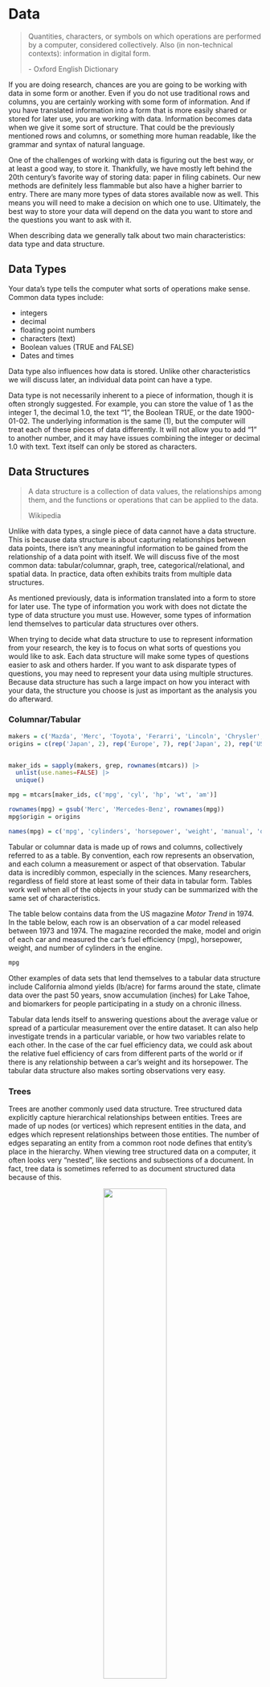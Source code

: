 # Data

> Quantities, characters, or symbols on which operations are performed by a 
> computer, considered collectively. Also (in non-technical contexts): 
> information in digital form.
>
> \- Oxford English Dictionary


<!--
Information becomes data when it takes on a structure.

some data has a structure that is inherent to the information
Data is actionable, either by humans or by computers by putting it in some sort 
of structure (including natural language: syntax and grammar), text isn't 
unstructured it just hasn't been restructured to make it actionable

two structures; inherent structure and structure we impose on the data
The process of (re)structuring data is at least as important as the analysis 
we do afterward.

Things inform your data structure: inherent structure in data, and the question
you want to ask?

Ex you might throw the structure away ex with a lot of LLMs through the grammatical
structure away.

You will almost always have multiple versions of data in different structures
so you can ask different questions

Note: there are other definitions of data structure from other disciplines
(ex. in comp sci), we will not be using those definitions
-->

If you are doing research, chances are you are going to be working with data in
some form or another. Even if you do not use traditional rows and columns, you
are certainly working with some form of information. And if you have translated
information into a form that is more easily shared or stored for later use, you
are working with data. Information becomes data when we give it some sort of
structure. That could be the previously mentioned rows and columns, or something
more human readable, like the grammar and syntax of natural language.

One of the challenges of working with data is figuring out the best way, or at
least a good way, to store it. Thankfully, we have mostly left behind the 20th
century's favorite way of storing data: paper in filing cabinets. Our new
methods are definitely less flammable but also have a higher barrier to entry.
There are many more types of data stores available now as well. This means you
will need to make a decision on which one to use. Ultimately, the best way to
store your data will depend on the data you want to store and the questions you 
want to ask with it.

When describing data we generally talk about two main characteristics: data 
type and data structure.

## Data Types

Your data's type tells the computer what sorts of operations make sense. Common
data types include:

  * integers
  * decimal
  * floating point numbers
  * characters (text)
  * Boolean values (TRUE and FALSE)
  * Dates and times

Data type also influences how data is stored. Unlike other characteristics we
will discuss later, an individual data point can have a type.

Data type is not necessarily inherent to a piece of information, though it is
often strongly suggested. For example, you can store the value of 1 as the
integer 1, the decimal 1.0, the text "1", the Boolean TRUE, or the date
1900-01-02. The underlying information is the same (1), but the
computer will treat each of these pieces of data differently. It will not allow
you to add "1" to another number, and it may have issues combining the integer
or decimal 1.0 with text. Text itself can only be stored as characters.

## Data Structures

> A data structure is a collection of data values, the relationships among them,
> and the functions or operations that can be applied to the data.
>
> Wikipedia

Unlike with data types, a single piece of data cannot have a data structure.
This is because data structure is about capturing relationships between data
points, there isn't any meaningful information to be gained from the
relationship of a data point with itself. We will discuss five of the most
common data: tabular/columnar, graph, tree, categorical/relational, and spatial
data. In practice, data often exhibits traits from multiple data structures. 

As mentioned previously, data is information translated into a form to store for
later use. The type of information you work with does not dictate the type of
data structure you must use. However, some types of information
lend themselves to particular data structures over others.

When trying to decide what data structure to use to represent information from
your research, the key is to focus on what sorts of questions you would like to
ask. Each data structure will make some types of questions easier to ask and
others harder. If you want to ask disparate types of questions, you may need to
represent your data using multiple structures. Because data structure has such a
large impact on how you interact with your data, the structure you choose is
just as important as the analysis you do afterward.

### Columnar/Tabular

<!--
Convention is rows are observations and columns are your variables,
value associated with a given variable for a given observation lives in that
cell

Discrete (brief) observations of a particular thing, 
dealing with a class of object where every observation of one of those objects
can be described using the same set of variables

sorting is easy

better at working across the entire data structure

location and scale aka spread
-->


```r

makers = c('Mazda', 'Merc', 'Toyota', 'Ferarri', 'Lincoln', 'Chrysler', 'Dodge')
origins = c(rep('Japan', 2), rep('Europe', 7), rep('Japan', 2), rep('USA', 3))


maker_ids = sapply(makers, grep, rownames(mtcars)) |> 
  unlist(use.names=FALSE) |>
  unique()

mpg = mtcars[maker_ids, c('mpg', 'cyl', 'hp', 'wt', 'am')]

rownames(mpg) = gsub('Merc', 'Mercedes-Benz', rownames(mpg))
mpg$origin = origins

names(mpg) = c('mpg', 'cylinders', 'horsepower', 'weight', 'manual', 'origin')

```


Tabular or columnar data is made up of rows and columns, collectively referred
to as a table.  By convention, each row represents an observation, and each
column a measurement or aspect of that observation. Tabular data is incredibly
common, especially in the sciences. Many researchers, regardless of field store
at least some of their data in tabular form. Tables work well when all of the
objects in your study can be summarized with the same set of characteristics.

The table below contains data from the US magazine *Motor Trend* in 1974. In the
table below, each row is an observation of a car model released between 1973 and
1974. The magazine recorded the make, model and origin of each car and measured
the car's fuel efficiency (mpg), horsepower, weight, and number of cylinders in
the engine.

```r

mpg

```

Other examples of data sets that lend themselves to a tabular data structure
include California almond yields (lb/acre) for farms around the state, climate
data over the past 50 years, snow accumulation (inches) for Lake Tahoe, and
biomarkers for people participating in a study on a chronic illness.

Tabular data lends itself to answering questions about the average value or
spread of a particular measurement over the entire dataset. It can also help
investigate trends in a particular variable, or how two variables relate to
each other. In the case of the car fuel efficiency data, we could ask about the
relative fuel efficiency of cars from different parts of the world or if there
is any relationship between a car's weight and its horsepower. The tabular data
structure also makes sorting observations very easy.

### Trees

<!--
tree like structure of inheritance from a root
we could express tree data as a data frame but you end up with a lot of empty or
missing data because not every mother node will have the same number of daughter
nodes 

better working within groups and knowing what groups

set up emails as a tree -> threads = trees

xml is for trees, nested data = tree data
-->

Trees are another commonly used data structure. Tree structured data explicitly
capture hierarchical relationships between entities. Trees are made of up nodes
(or vertices) which represent entities in the data, and edges which represent
relationships between those entities. The number of edges separating an entity
from a common root node defines that entity's place in the hierarchy. When
viewing tree structured data on a computer, it often looks very "nested", like
sections and subsections of a document. In fact, tree data is sometimes
referred to as document structured data because of this.

<center>

![](img/tree_data.png){width=50%}

</center>


In general, tree data facilitates asking questions about particular subsets of 
the data. For example, you might want to know how closely two entities are
related, which branches of the tree have the most nodes, or all of the
observations that fall under a particular subtree.

Family trees are a common example of tree structured data. In family
trees, the nodes represent people in the family. Horizontal lines represent
marriages or couplings, and vertical lines represent a connection to
offspring. In the family tree of the Tutor Dynasty in England below, it is easy
to determine things like who had the most wives (Henry VIII), which people
shared a generation and who was the last member of the dynasty (James I of
England). Questions like the what was the average age at death for the Tudors
would be harder to answer.

![](img/House_of_Tudor.png)

We can also represent the car fuel efficiency data with a tree data structure.
This makes it much harder to answer some of the questions mentioned in the
previous section. On the other hand, the tree structure makes it very easy to
see which car manufacturer produced the greatest number of models in 1973-74 and 
how many different models came out of Japan during that time period.

![](img/mpg_tree_data.png)



### Graphs

<!--
graphs are rysomatic

they have no root, they only have a node that you care about this at the moment
following relationships
vertex or node

airplanes!
-->

Graph data is similar to tree data in many ways. It also explicitly captures
information about relationships between entities using nodes and edges. However,
unlike trees, graph data sets have no inherent center or root node, and there is
no implicit hierarchy or nesting. Additionally, the relationships between the
vertices can be directional, and that direction does not have to be consistent
throughout the graph.

![](img/graph_data.png){width=75%}

Graph structured data tends to be more common in the social sciences and
humanities. One of the most ubiquitous examples of a graph is the social
network. Transportation data, like roads and flight paths, also lend themselves
to the graph structure. In the digital world, we can use graphs to map out the
link connections between Wikipedia pages, as seen below with Abraham Lincoln.

![](img/abraham_lincoln.png)

Graphs make it easy to ask questions about connectivity. For example we might
want to know how many flight connections we will need to make between Honolulu, 
Hawaii and Cairo, Egypt, or how many degrees of separation there are between 
Abraham Lincoln and Hitler on Wikipedia. We can also ask about which parts of 
the graph are the most connected and which are the least connected.

### Categorical - Relational 

<!--
Do I need this?
-->

In categorical data, category membership is the organizing principle of the 
data structure. Entities can have membership in multiple categories, and
relationships are defined between categories instead of the entities themselves.
As such, relationships tend to represent complex processes rather than
individual entities.

### Spatial

In spatial data, the organizing principle is location. This can be geographic
location (ex latitude/longitude) or relative location on an arbitrary grid (ex.
[2, 4]). Data can either be continuous, like a sheet over a landscape, or
discrete like points on a map. In fact, map making is one of the most
common uses of spatial data. However, we can also ask as questions like whether
points are clustered more closely than we would expect, and whether we can use
nearby data to predict values for places where we don't any.

```r
suppressMessages(library(sf))

#read in North Carolina data
nc = st_read(system.file("shape/nc.shp", package="sf"), quiet = TRUE)

plot_title = 'Live Births in North Carolina from 1974-1978'

plot(nc['BIR74'], key.pos=1, main=plot_title)
```


